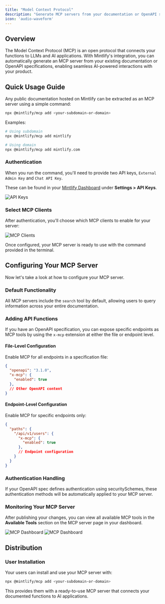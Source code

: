 ```yaml
---
title: "Model Context Protocol"
description: "Generate MCP servers from your documentation or OpenAPI specs"
icon: 'audio-waveform'
---
```


## Overview

The Model Context Protocol (MCP) is an open protocol that connects your functions to LLMs and AI applications. With Mintlify's integration, you can automatically generate an MCP server from your existing documentation or OpenAPI specifications, enabling seamless AI-powered interactions with your product.

## Quick Usage Guide

Any public documentation hosted on Mintlify can be extracted as an MCP server using a simple command:

```bash
npx @mintlify/mcp add <your-subdomain-or-domain>
```

Examples:

```bash
# Using subdomain
npx @mintlify/mcp add mintlify

# Using domain
npx @mintlify/mcp add mintlify.com
```

### Authentication

When you run the command, you'll need to provide two API keys, `External Admin Key` and `Chat API Key`.

These can be found in your [Mintlify Dashboard](https://dashboard.mintlify.com/settings/organization/api-keys) under **Settings > API Keys**.

<Frame>
  <img src="/images/mcp/mcp-terminal.png" alt="API Keys" />
</Frame>

### Select MCP Clients

After authentication, you'll choose which MCP clients to enable for your server:

<Frame>
  <img src="/images/mcp/mcp-terminal-completed.png" alt="MCP Clients" />
</Frame>

Once configured, your MCP server is ready to use with the command provided in the terminal.

## Configuring Your MCP Server

Now let's take a look at how to configure your MCP server.

### Default Functionality

All MCP servers include the `search` tool by default, allowing users to query information across your entire documentation.

### Adding API Functions

If you have an OpenAPI specification, you can expose specific endpoints as MCP tools by using the `x-mcp` extension at either the file or endpoint level.

#### File-Level Configuration

Enable MCP for all endpoints in a specification file:

```json
{
  "openapi": "3.1.0",
  "x-mcp": {
    "enabled": true
  },
  // Other OpenAPI content
}
```

#### Endpoint-Level Configuration

Enable MCP for specific endpoints only:

```json
{
  "paths": {
    "/api/v1/users": {
      "x-mcp": {
        "enabled": true
      },
      // Endpoint configuration
    }
  }
}
```

### Authentication Handling

If your OpenAPI spec defines authentication using securitySchemes, these authentication methods will be automatically applied to your MCP server.

### Monitoring Your MCP Server

After publishing your changes, you can view all available MCP tools in the **Available Tools** section on the MCP server page in your dashboard.

<Frame>
  <img src="/images/mcp/mcp-server-page-light.png" alt="MCP Dashboard" class="block dark:hidden" />
  <img src="/images/mcp/mcp-server-page-dark.png" alt="MCP Dashboard" class="hidden dark:block" />
</Frame>

## Distribution

### User Installation

Your users can install and use your MCP server with:

```bash
npx @mintlify/mcp add <your-subdomain-or-domain>
```

This provides them with a ready-to-use MCP server that connects your documented functions to AI applications.